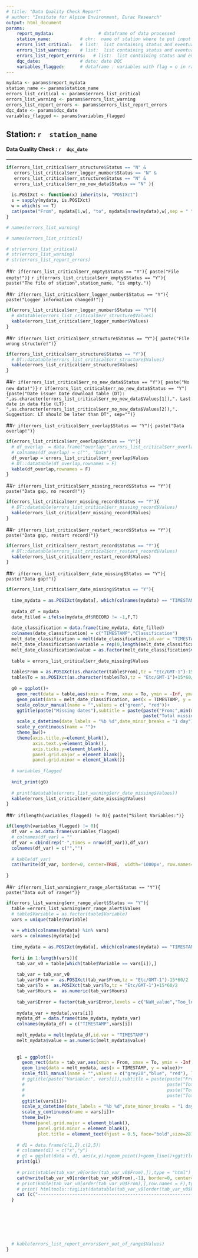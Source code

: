 ```yaml
---
# title: "Data Quality Check Report"
# author: "Insitute for Alpine Environment, Eurac Research"
output: html_document
params:
    report_mydata:                 # dataframe of data processed
    station_name:           # chr:  name of station where to put input files.
    errors_list_critical:   # list:  list containing status and eventually errors information
    errors_list_warning:    # list:  list containing status and eventually errors information
    errors_list_report_errors:   # list:  list containing status and eventually errors information
    dqc_date:               # date: date DQC
    variables_flagged:      # dataframe : variables with flag = o in range file
---
```


```r
mydata <- params$report_mydata
station_name <- params$station_name
errors_list_critical <- params$errors_list_critical
errors_list_warning <- params$errors_list_warning
errors_list_report_errors <- params$errors_list_report_errors
dqc_date <- params$dqc_date
variables_flagged <- params$variables_flagged

```

## Station: **`r  station_name`**

#### Data Quality Check : **`r  dqc_date`**

---------

```r
if(errors_list_critical$err_structure$Status == "N" & 
   errors_list_critical$err_logger_number$Status == "N" &
   errors_list_critical$err_structure$Status == "N" &
   errors_list_critical$err_no_new_data$Status == "N" ){ 
  
  is.POSIXct <- function(x) inherits(x, "POSIXct")
  s = sapply(mydata, is.POSIXct)
  w = which(s == T)
  cat(paste("From", mydata[1,w], "to", mydata[nrow(mydata),w],sep = " " ))
}
```


```r
# names(errors_list_warning)

# names(errors_list_critical)

# str(errors_list_critical)
# str(errors_list_warning)
# str(errors_list_report_errors)


```

<!-- ............... CRITICAL STATUS ICINGA ............... -->

<!-- err_empty -->

##`r if(errors_list_critical$err_empty$Status == "Y"){ paste("File empty!")}`
`r if(errors_list_critical$err_empty$Status == "Y"){ paste("The file of station",station_name, "is empty.")}`

<!-- err_logger_number -->

##`r if(errors_list_critical$err_logger_number$Status == "Y"){ paste("Logger information changed!")}`
```r
if(errors_list_critical$err_logger_number$Status == "Y"){ 
  # datatable(errors_list_critical$err_structure$Values)
  kable(errors_list_critical$err_logger_number$Values)
}
```

<!-- `r if(errors_list_critical$err_logger_number$Status == "Y"){ paste("Logger numbers doesn't match. Old:",errors_list_critical$err_logger_number$Values[1], "New:",errors_list_critical$err_logger_number$Values[2])}` -->

<!-- err_structure -->

##`r if(errors_list_critical$err_structure$Status == "Y"){ paste("File wrong structure!")}`
```r
if(errors_list_critical$err_structure$Status == "Y"){ 
  # DT::datatable(errors_list_critical$err_structure$Values)
  kable(errors_list_critical$err_structure$Values)
}
```

<!-- err_no_new_data -->

##`r if(errors_list_critical$err_no_new_data$Status == "Y"){ paste("No new data!")}`
<!-- `r if(errors_list_critical$err_no_new_data$Status == "Y"){paste("Date issue! Date in download table is successive of the last date in .dat file")}` -->
`r if(errors_list_critical$err_no_new_data$Status == "Y"){paste("Date issue! Date download table (DT): ",as.character(errors_list_critical$err_no_new_data$Values[1]),". Last date in data file (LT): ",as.character(errors_list_critical$err_no_new_data$Values[2]),". Suggestion: LT should be later than DT", sep="")}`

<!-- err_overlap -->

##`r if(errors_list_critical$err_overlap$Status == "Y"){ paste("Data overlap!")}`
```r
if(errors_list_critical$err_overlap$Status == "Y"){ 
  # df_overlap  = data.frame("overlap:",errors_list_critical$err_overlap$Values)
  # colnames(df_overlap) = c("", "Date")
  df_overlap = errors_list_critical$err_overlap$Values
  # DT::datatable(df_overlap,rownames = F)
  kable(df_overlap,rownames = F)
}
```

<!-- err_missing_record -->

##`r if(errors_list_critical$err_missing_record$Status == "Y"){ paste("Data gap, no record!")}`
```r
if(errors_list_critical$err_missing_record$Status == "Y"){ 
  # DT::datatable(errors_list_critical$err_missing_record$Values)
  kable(errors_list_critical$err_missing_record$Values)
}
```

<!-- err_restart_record -->

##`r if(errors_list_critical$err_restart_record$Status == "Y"){ paste("Data gap, restart record!")}`
```r
if(errors_list_critical$err_restart_record$Status == "Y"){ 
  # DT::datatable(errors_list_critical$err_restart_record$Values)
  kable(errors_list_critical$err_restart_record$Values)
}
```




<!-- err_date_missing -->

##`r if(errors_list_critical$err_date_missing$Status == "Y"){ paste("Data gap!")}`
```r
if(errors_list_critical$err_date_missing$Status == "Y"){ 
  
  time_mydata = as.POSIXct(mydata[, which(colnames(mydata) == "TIMESTAMP")], tz = "Etc/GMT-1")
  
  mydata_df = mydata
  date_filled = ifelse(mydata_df$RECORD != -1,F,T)
  
  date_classification = data.frame(time_mydata, date_filled)
  colnames(date_classification) = c("TIMESTAMP","Classification")
  melt_date_classification = melt(date_classification,id.var = "TIMESTAMP")
  melt_date_classification$variable = rep(0,length(melt_date_classification$variable))
  melt_date_classification$value = as.factor(melt_date_classification$value)
  
  table = errors_list_critical$err_date_missing$Values
  
  table$From = as.POSIXct(as.character(table$From),tz = "Etc/GMT-1")-15*60/2
  table$To = as.POSIXct(as.character(table$To),tz = "Etc/GMT-1")+15*60/2
  
  g0 = ggplot()+
    geom_rect(data = table,aes(xmin = From, xmax = To, ymin = -Inf, ymax = Inf),alpha = 0.25)+
    geom_point(data = melt_date_classification, aes(x = TIMESTAMP, y = variable, colour = value))+
    scale_colour_manual(name = "",values = c("green", "red"))+
    ggtitle(paste("Missing dates"),subtitle = paste(paste("From:",min(melt_date_classification$TIMESTAMP), "to", max(melt_date_classification$TIMESTAMP)),
                                                    paste("Total missing dates:", sum(table$`Number of Record`,na.rm = T),"records - " , 15*sum(table$`Number of Record`,na.rm = T)/60, "hours"),sep = "\n"))+
    scale_x_datetime(date_labels = "%b %d",date_minor_breaks = "1 day") +
    scale_y_continuous(name = "")+
    theme_bw()+
    theme(axis.title.y=element_blank(),
          axis.text.y=element_blank(),
          axis.ticks.y=element_blank(),
          panel.grid.major = element_blank(),
          panel.grid.minor = element_blank())
  
  # variables_flagged
  
  knit_print(g0)
  
  # print(datatable(errors_list_warning$err_date_missing$Values))
  kable(errors_list_critical$err_date_missing$Values)
}
```

<!-- ............... WARNINGS STATUS ICINGA ............... -->

<!-- err_alert -->
##`r if(length(variables_flagged) != 0){ paste("Silent Variables:")}`
```r
if(length(variables_flagged) != 0){
  df_var = as.data.frame(variables_flagged)
  # colnames(df_var) = ""
  df_var = cbind(rep("-",times = nrow(df_var)),df_var)
  colnames(df_var) = c("","")
  
  # kable(df_var)
  cat(hwrite(df_var, border=0, center=TRUE,  width='1000px', row.names=FALSE, row.style=list('font-weight:bold')))
  
}
```

##`r if(errors_list_warning$err_range_alert$Status == "Y"){ paste("Data out of range!")}`
```r
if(errors_list_warning$err_range_alert$Status == "Y"){
  table =errors_list_warning$err_range_alert$Values
  # table$Variable = as.factor(table$Variable)
  vars = unique(table$Variable)
  
  w = which(colnames(mydata) %in% vars)
  vars = colnames(mydata)[w]
  
  time_mydata = as.POSIXct(mydata[, which(colnames(mydata) == "TIMESTAMP")], tz = "Etc/GMT-1")
  
  for(i in 1:length(vars)){
    tab_var_v0 = table[which(table$Variable == vars[i]),]
    
    tab_var = tab_var_v0
    tab_var$From =  as.POSIXct(tab_var$From,tz = "Etc/GMT-1")-15*60/2
    tab_var$To =  as.POSIXct(tab_var$To,tz = "Etc/GMT-1")+15*60/2
    tab_var$Hours =  as.numeric(tab_var$Hours)
    
    tab_var$Error = factor(tab_var$Error,levels = c("NaN_value","Too_low","Too_high"))
    
    mydata_var = mydata[,vars[i]]
    mydata_df = data.frame(time_mydata, mydata_var)
    colnames(mydata_df) = c("TIMESTAMP",vars[i])
    
    melt_mydata = melt(mydata_df,id.var = "TIMESTAMP")
    melt_mydata$value = as.numeric(melt_mydata$value)
    
    
    g1 = ggplot()+
      geom_rect(data = tab_var,aes(xmin = From, xmax = To, ymin = -Inf, ymax = Inf, fill = Error),alpha = 0.3)+
      geom_line(data = melt_mydata, aes(x = TIMESTAMP, y = value))+
      scale_fill_manual(name = "",values = c("grey20","blue", "red"), labels = c("NaN_value","Too_low","Too_high"),drop = F)+
      # ggtitle(paste("Variable:", vars[i]),subtitle = paste(paste("From:",min(melt_mydata$TIMESTAMP), "to", max(melt_mydata$TIMESTAMP)),
      #                                                      paste("Total NaN:",sum(tab_var$Hours[which(tab_var$Error == "NaN_value")], na.rm = T),"hours"),   # cambiare modo sommare
      #                                                      paste("Total low data:",sum(tab_var$Hours[which(tab_var$Error == "Too_low")], na.rm = T),"hours"),
      #                                                      paste("Total high data:",sum(tab_var$Hours[which(tab_var$Error == "Too_high")], na.rm = T),"hours"),sep = "\n"))+
      ggtitle(vars[i])+
      scale_x_datetime(date_labels = "%b %d",date_minor_breaks = "1 day") +
      scale_y_continuous(name = vars[i])+
      theme_bw()+
      theme(panel.grid.major = element_blank(),
            panel.grid.minor = element_blank(),
            plot.title = element_text(hjust = 0.5, face="bold",size=28))
    
    # d1 = data.frame(c(1,2),c(2,5))
    # colnames(d1) = c("x","y")
    # g1 = ggplot(data = d1, aes(x,y))+geom_point()+geom_line()+ggtitle(vars[i])
    print(g1)
    
    # print(xtable(tab_var_v0[order(tab_var_v0$From),]),type = "html")
    cat(hwrite(tab_var_v0[order(tab_var_v0$From),-1], border=0, center=TRUE,  width='1000px', row.names=FALSE, row.style=list('font-weight:bold')))
    # print(kable(tab_var_v0[order(tab_var_v0$From),],row.names = F),type = "html")
    # print( htmltools::tagList(datatable(tab_var_v0[order(tab_var_v0$From),])))
    cat (c("------------------------------------------------------------------------"),sep = "\n")
  }
  
  
  
  
  
  
  
  # kable(errors_list_report_errors$err_out_of_range$Values)
}
```

<!-- ............... REPORT STATUS ............... -->

<!-- err_duplicates_rows -->

<!-- ##`r if(errors_list_report_errors$err_duplicates_rows$Status == "Y"){ paste("WARNING! Station", station_name, "has duplicated rows in .dat file")}` -->

<!-- err_out_of_range -->

<!-- ##`r if(errors_list_report_errors$err_out_of_range$Status == "Y"){ paste("Data out of physical range!")}` -->
<!-- ```{r echo=FALSE, warning=FALSE, results='asis',fig.width= 12,fig.height= 6} -->
<!-- if(errors_list_warning$err_range_alert$Status == "Y"){ -->
<!--   table = errors_list_warning$err_range_alert$Values -->
<!--   # table$Variable = as.factor(table$Variable) -->
<!--   vars = unique(table$Variable) -->

<!--   time_mydata = as.POSIXct(mydata[, which(colnames(mydata) == "TIMESTAMP")], tz = "Etc/GMT-1") -->

<!--   for(i in 1:length(vars)){ -->
<!--     tab_var_v0 = table[which(table$Variable == vars[i]),] -->

<!--     tab_var = tab_var_v0 -->
<!--     tab_var$From =  as.POSIXct(tab_var$From,tz = "Etc/GMT-1")-15*60/2 -->
<!--     tab_var$To =  as.POSIXct(tab_var$To,tz = "Etc/GMT-1")+15*60/2 -->
<!--     tab_var$Hours =  as.numeric(tab_var$Hours) -->

<!--     tab_var$Error = factor(tab_var$Error,levels = c("NaN_value","Too_low","Too_high")) -->

<!--     mydata_var = mydata[,vars[i]] -->
<!--     mydata_df = data.frame(time_mydata, mydata_var) -->
<!--     colnames(mydata_df) = c("TIMESTAMP",vars[i]) -->

<!--     melt_mydata = melt(mydata_df,id.var = "TIMESTAMP") -->
<!--     melt_mydata$value = as.numeric(melt_mydata$value) -->


<!--     g1 = ggplot()+ -->
<!--       geom_rect(data = tab_var,aes(xmin = From, xmax = To, ymin = -Inf, ymax = Inf, fill = Error),alpha = 0.5)+ -->
<!--       geom_line(data = melt_mydata, aes(x = TIMESTAMP, y = value))+ -->
<!--       scale_fill_manual(name = "",values = c("grey20","blue", "red"), labels = c("NaN_value","Too_low","Too_high"),drop = F)+ -->
<!--       ggtitle(paste("Variable:", vars[i]),subtitle = paste(paste("From:",min(melt_mydata$TIMESTAMP), "to", max(melt_mydata$TIMESTAMP)), -->
<!--                                                            paste("Total NaN:",sum(tab_var$Hours[which(tab_var$Error == "NaN_value")], na.rm = T),"hours"),   # cambiare modo sommare -->
<!--                                                            paste("Total low data:",sum(tab_var$Hours[which(tab_var$Error == "Too_low")], na.rm = T),"hours"), -->
<!--                                                            paste("Total high data:",sum(tab_var$Hours[which(tab_var$Error == "Too_high")], na.rm = T),"hours"),sep = "\n"))+ -->
<!--       scale_x_datetime(date_labels = "%b %d",date_minor_breaks = "1 day") + -->
<!--       scale_y_continuous(name = vars[i])+ -->
<!--       theme_bw()+ -->
<!--       theme(panel.grid.major = element_blank(), -->
<!--             panel.grid.minor = element_blank()) -->

<!--     # d1 = data.frame(c(1,2),c(2,5)) -->
<!--     # colnames(d1) = c("x","y") -->
<!--     # g1 = ggplot(data = d1, aes(x,y))+geom_point()+geom_line()+ggtitle(vars[i]) -->
<!--     print(g1) -->

<!--     # print(xtable(tab_var_v0[order(tab_var_v0$From),]),type = "html") -->
<!--     cat(hwrite(tab_var_v0[order(tab_var_v0$From),], border=0, center=TRUE,  width='1000px', row.names=FALSE, row.style=list('font-weight:bold'))) -->
<!--     # print(kable(tab_var_v0[order(tab_var_v0$From),],row.names = F),type = "html") -->
<!--     # print( htmltools::tagList(datatable(tab_var_v0[order(tab_var_v0$From),]))) -->
<!--     cat (c("------------------------------------------------------------------------"),sep = "\n") -->
<!--   } -->







<!--   # kable(errors_list_report_errors$err_out_of_range$Values) -->
<!-- } -->
<!-- ``` -->




